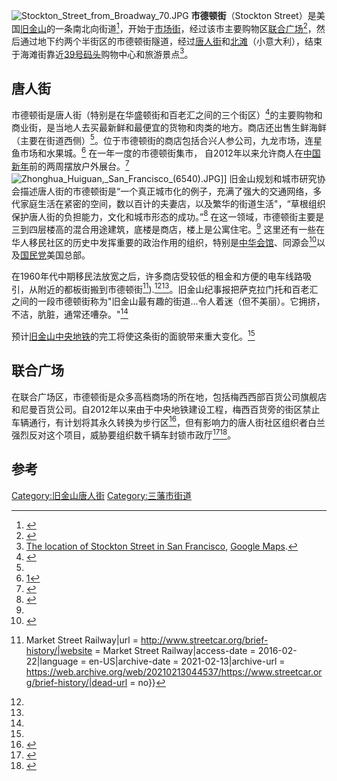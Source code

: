 [[File:Stockton_Street_from_Broadway_70.JPG|thumb]]
'''市德顿街'''（Stockton Street）是美国[[旧金山|旧金山]]的一条南北向街道<ref>{{Cite web |url=http://www.tripadvisor.com/Attraction_Review-g60713-d209630-Reviews-Stockton_Street-San_Francisco_California.html |title=Stockton Street reviews from TripAdvisor |access-date=2016-12-05 |archive-date=2020-04-16 |archive-url=https://web.archive.org/web/20200416215655/https://www.tripadvisor.com/Attraction_Review-g60713-d209630-Reviews-Stockton_Street-San_Francisco_California.html |dead-url=no }}</ref>，开始于[[市场街_(旧金山)|市场街]]，经过该市主要购物区[[联合广场_(旧金山)|联合广场]]<ref>{{Cite web |url=http://www.sfgate.com/cgi-bin/article.cgi?f=%2Fc%2Fa%2F2007%2F11%2F22%2FNSCRT9ISC.DTL |title=Stockton Street, Gucci and Cole Haan are located on Stockton St. San Francisco |access-date=2021-09-25 |archive-date=2011-05-25 |archive-url=https://web.archive.org/web/20110525092801/http://www.sfgate.com/cgi-bin/article.cgi?f=%2Fc%2Fa%2F2007%2F11%2F22%2FNSCRT9ISC.DTL |dead-url=no }}</ref>，然后通过地下约两个半街区的市德顿街隧道，经过[[唐人街_(旧金山)|唐人街]]和[[北滩_(旧金山)|北滩]]（小意大利），结束于海滩街靠近[[39号码头|39号码头]]购物中心和旅游景点<ref>[https://maps.google.com/maps?q=Stockton+St,+San+Francisco,+CA,+USA&sa=X&oi=map&ct=title The location of Stockton Street in San Francisco], [[Google_Maps|Google Maps]].</ref>。

==唐人街==
市德顿街是唐人街（特别是在华盛顿街和百老汇之间的三个街区）<ref name=nolte>{{cite news|last1=Nolte|first1=Carl|title=Shopping for a new year|url=http://www.sfgate.com/bayarea/nativeson/article/Shopping-for-a-new-year-3273594.php|work=[[San_Francisco_Chronicle|San Francisco Chronicle]]|date=February 7, 2010|accessdate=2016-12-05|archive-date=2017-11-12|archive-url=https://web.archive.org/web/20171112100208/http://www.sfgate.com/bayarea/nativeson/article/Shopping-for-a-new-year-3273594.php|dead-url=no}}</ref>的主要购物和商业街，是当地人去买最新鲜和最便宜的货物和肉类的地方。商店还出售生鲜海鲜（主要在街道西侧）<ref name=nolte/>。位于市德顿街的商店包括合兴人参公司，九龙市场，连星鱼市场和水果城。<ref>[http://query.nytimes.com/gst/fullpage.html?res=9C05E4DF1F3DF93AA35751C1A9679C8B63]</ref> 在一年一度的市德顿街集市， 自2012年以来允许商人在[[中国新年|中国新年]]前的两周摆放户外展台。<ref>{{cite news|last1=Wildermuth|first1=John|last2=Tucker|first2=Jill|title=Mayor puts his shine on new supervisor in Chinatown|url=http://www.sfgate.com/bayarea/article/Mayor-puts-his-shine-on-new-supervisor-in-6065093.php|work=San Francisco Chronicle|date=February 5, 2015|accessdate=2016-12-05|archive-date=2017-11-12|archive-url=https://web.archive.org/web/20171112103633/http://www.sfgate.com/bayarea/article/Mayor-puts-his-shine-on-new-supervisor-in-6065093.php|dead-url=no}}</ref>
[[File:Zhonghua_Huiguan,_San_Francisco_(6540).JPG|thumb]]]]
旧金山规划和城市研究协会描述唐人街的市德顿街是“一个真正城市化的例子，充满了强大的交通网络，多代家庭生活在紧密的空间，数以百计的夫妻店，以及繁华的街道生活"，“草根组织保护唐人街的负担能力，文化和城市形态的成功。”<ref name=":0">{{Cite web|url = http://www.spur.org/blog/2012-04-09/creating-community-vision-stockton-street|title = Creating a Community Vision for Stockton Street|date = April 9, 2012|accessdate = |website = |publisher = SPUR|last = Noah Christman, Deland Chan, Vivian Chang and Cindy Wu|first = |archive-date = 2016-02-15|archive-url = https://web.archive.org/web/20160215181311/http://www.spur.org/blog/2012-04-09/creating-community-vision-stockton-street|dead-url = no}}</ref> 在这一领域，市德顿街主要是三到四层楼高的混合用途建筑，底楼是商店，楼上是公寓住宅。<ref name=":0" /> 这里还有一些在华人移民社区的历史中发挥重要的政治作用的组织，特别是[[中华公所|中华会馆]]、同源会<ref name=":1">{{Cite web|title = Strolling Stockton Street, the heart of Chinatown|url = http://www.sfchronicle.com/bayarea/nativeson/article/Strolling-Stockton-Street-the-heart-of-Chinatown-6829208.php|website = San Francisco Chronicle|access-date = 2016-02-17|date = 2016-02-13|last = Nolte|first = Carl|last2 = |quote = ... 旧金山最有趣的街道，是市德顿街介于沙加緬度街和百老汇之间的五个街区， [...] 市德顿街的大部分商店都相当的新，1960年代中期移民法放松后，新移民涌入，使唐人街和老市德顿街换了新貌。|archive-date = 2021-01-21|archive-url = https://web.archive.org/web/20210121203828/https://www.sfchronicle.com/bayarea/nativeson/article/Strolling-Stockton-Street-the-heart-of-Chinatown-6829208.php|dead-url = no}}</ref>以及[[国民党|国民党]]美国总部。

在1960年代中期移民法放宽之后，许多商店受较低的租金和方便的电车线路吸引，从附近的都板街搬到市德顿街<ref>{{Cite web|title = A Brief History of the F-Market & Wharves Line {{!}} Market Street Railway|url = http://www.streetcar.org/brief-history/|website = Market Street Railway|access-date = 2016-02-22|language = en-US|archive-date = 2021-02-13|archive-url = https://web.archive.org/web/20210213044537/https://www.streetcar.org/brief-history/|dead-url = no}}</ref>).<ref name="nolte" /><ref name=":1" />。旧金山纪事报把萨克拉门托和百老汇之间的一段市德顿街称为"旧金山最有趣的街道...令人着迷（但不美丽）。它拥挤，不洁，肮脏，通常还嘈杂。"<ref name=":1" />

预计[[旧金山中央地铁|旧金山中央地铁]]的完工将使这条街的面貌带来重大变化。<ref name=":0" />

==联合广场==
在联合广场区，市德顿街是众多高档商场的所在地，包括梅西西部百货公司旗舰店和尼曼百货公司。自2012年以来由于中央地铁建设工程，梅西百货旁的街区禁止车辆通行，有计划将其永久转换为步行区<ref>{{cite news|last1=Bialick|first1=Aaron|title=Stockton Street "Winter Walk" Plaza to Return Next Holiday Season|url=http://sf.streetsblog.org/2015/01/28/stockton-street-winter-walk-plaza-to-return-next-holiday-season/|work=[[Streetsblog|Streetsblog]] SF|date=January 28, 2015|accessdate=2016-12-05|archive-date=2020-10-22|archive-url=https://web.archive.org/web/20201022173048/https://sf.streetsblog.org/2015/01/28/stockton-street-winter-walk-plaza-to-return-next-holiday-season/|dead-url=no}}</ref>，但有影响力的唐人街社区组织者白兰强烈反对这个项目，威胁要组织数千辆车封锁市政厅<ref>{{Cite web|url=http://www.sfchronicle.com/bayarea/matier-ross/article/Rose-Pak-flashes-red-light-on-Stockton-Street-9126204.php|title=Rose Pak flashes red light on Stockton Street pedestrian mall|access-date=2016-09-19|archive-date=2016-09-19|archive-url=https://web.archive.org/web/20160919231224/http://www.sfchronicle.com/bayarea/matier-ross/article/Rose-Pak-flashes-red-light-on-Stockton-Street-9126204.php|dead-url=no}}</ref><ref>{{Cite web|url=http://sanfrancisco.cbslocal.com/2016/08/08/rose-pak-threatens-city-hall-blockade-over-stockton-street-proposal/|title=Rose Pak Threatens City Hall Blockade Over Stockton Street Proposal|last=Matier|first=Phil|date=2016-08-08|website=|publisher=|access-date=2016-09-19|archive-date=2020-11-08|archive-url=https://web.archive.org/web/20201108135902/https://sanfrancisco.cbslocal.com/2016/08/08/rose-pak-threatens-city-hall-blockade-over-stockton-street-proposal/|dead-url=no}}</ref>。

==参考==
{{Reflist}}

[[Category:旧金山唐人街|Category:旧金山唐人街]]
[[Category:三藩市街道|Category:三藩市街道]]